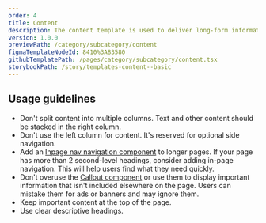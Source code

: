 ```yaml
---
order: 4
title: Content
description: The content template is used to deliver long-form informational content.
version: 1.0.0
previewPath: /category/subcategory/content
figmaTemplateNodeId: 8410%3A83580
githubTemplatePath: /pages/category/subcategory/content.tsx
storybookPath: /story/templates-content--basic
---
```


## Usage guidelines

- Don't split content into multiple columns. Text and other content should be stacked in the right column.
- Don't use the left column for content. It's reserved for optional side navigation.
- Add an [Inpage nav navigation component](/components/inpage-nav) to longer pages. If your page has more than 2 second-level headings, consider adding in-page navigation. This will help users find what they need quickly.
- Don't overuse the [Callout component](/components/callout) or use them to display important information that isn't included elsewhere on the page. Users can mistake them for ads or banners and may ignore them.
- Keep important content at the top of the page.
- Use clear descriptive headings.
